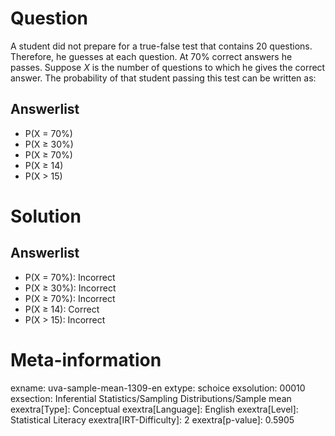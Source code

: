 Question
========

A student did not prepare for a true-false test that contains 20 questions. Therefore, he guesses at each question. At 70% correct answers he passes. Suppose *X* is the number of questions to which he gives the correct answer. The probability of that student passing this test can be written as:

Answerlist
----------

* P(X = 70%)
* P(X ≥ 30%)
* P(X ≥ 70%)
* P(X ≥ 14)
* P(X > 15)

Solution
========

Answerlist
----------

* P(X = 70%): Incorrect
* P(X ≥ 30%): Incorrect
* P(X ≥ 70%): Incorrect
* P(X ≥ 14): Correct
* P(X > 15): Incorrect

Meta-information
================
exname: uva-sample-mean-1309-en
extype: schoice
exsolution: 00010
exsection: Inferential Statistics/Sampling Distributions/Sample mean
exextra[Type]: Conceptual
exextra[Language]: English
exextra[Level]: Statistical Literacy
exextra[IRT-Difficulty]: 2
exextra[p-value]: 0.5905

